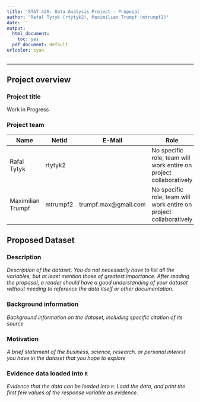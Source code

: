 ---
title: 'STAT 420: Data Analysis Project - Proposal'
author: "Rafal Tytyk (rtytyk2), Maximilian Trumpf (mtrumpf2)"
date: ''
output:
  html_document: 
    toc: yes
  pdf_document: default
urlcolor: cyan
---

***

## Project overview

### Project title 

Work in Progress

### Project team

| Name              | Netid    | E-Mail               | Role                                                               |
|-------------------|----------|----------------------|--------------------------------------------------------------------|
| Rafal Tytyk       | rtytyk2  |                      | No specific role, team will work entire on project collaboratively |
| Maximilian Trumpf | mtrumpf2 | trumpf.max@gmail.com | No specific role, team will work entire on project collaboratively |

## Proposed Dataset

### Description

*Description of the dataset. You do not necessarily have to list all the variables, but at least mention those of greatest importance.*
*After reading the proposal, a reader should have a good understanding of your dataset without needing to reference the data itself or other documentation.*

### Background information

*Background information on the dataset, including specific citation of its source*

### Motivation

*A brief statement of the business, science, research, or personal interest you have in the dataset that you hope to explore*

### Evidence data loaded into `R`

*Evidence that the data can be loaded into `R`. Load the data, and print the first few values of the response variable as evidence.*

